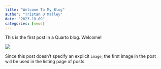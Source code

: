 ```yaml
---
title: "Welcome To My Blog"
author: "Tristan O'Malley"
date: "2023-10-09"
categories: [news]
---
```


This is the first post in a Quarto blog. Welcome!

![](thumbnail.jpg)

Since this post doesn't specify an explicit `image`, the first image in the post will be used in the listing page of posts.

